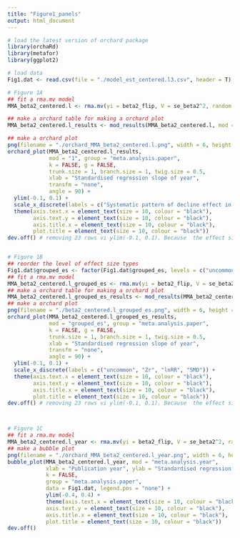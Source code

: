 ---
title: "Figure1_panels"
output: html_document
---


```{r}
# load the latest version of orchard package
library(orchaRd) 
library(metafor)
library(ggplot2)

# load data
Fig1.dat <- read.csv(file = "./model_est_centered.l3.csv", header = T)

# Figure 1A
## fit a rma.mv model
MMA_beta2_centered.l <- rma.mv(yi = beta2_flip, V = se_beta2^2, random = list(~ 1 | meta.analysis.paper, ~ 1 | case), method = "REML", test = "t", data = Fig1.dat, control=list(stepadj = 0.5, maxiter = 10000), sparse = T)

## make a orchard table for making a orchard plot
MMA_beta2_centered.l_results <- mod_results(MMA_beta2_centered.l, mod = "1", group = "meta.analysis.paper", data = Fig1.dat)

## make a orchard plot
png(filename = "./orchard_MMA_beta2_centered.l.png", width = 6, height = 3.5, units = "in", res = 400, type = "windows")
orchard_plot(MMA_beta2_centered.l_results,              
             mod = "1", group = "meta.analysis.paper", 
             k = FALSE, g = FALSE,
             trunk.size = 1, branch.size = 1, twig.size = 0.5,
             xlab = "Standardised regression slope of year",
             transfm = "none", 
             angle = 90) + 
  ylim(-0.1, 0.1) + 
  scale_x_discrete(labels = c("Systematic pattern of decline effect in ecology")) + 
  theme(axis.text.x = element_text(size = 10, colour = "black"),
        axis.text.y = element_text(size = 10, colour = "black"),
        axis.title.x = element_text(size = 10, colour = "black"),
        plot.title = element_text(size = 10, colour = "black"))
dev.off() # removing 23 rows vi ylim(-0.1, 0.1). Because  the effect sizes (in our case, beta2) of the 23 row are very large, making the figure look very strange.


# Figure 1B
## reorder the level of effect size types
Fig1.dat$grouped_es <- factor(Fig1.dat$grouped_es, levels = c("uncommon", "Zr", "lnRR", "SMD"))
## fit a rma.mv model
MMA_beta2_centered.l_grouped_es <- rma.mv(yi = beta2_flip, V = se_beta2^2, random = list(~ 1 | meta.analysis.paper, ~ 1 | case), mods = ~ I(grouped_es) -1, method = "REML", test = "t", data = Fig1.dat, control=list(stepadj = 0.5, maxiter = 10000), sparse = T)
## make a orchard table for making a orchard plot
MMA_beta2_centered.l_grouped_es_results <- mod_results(MMA_beta2_centered.l_grouped_es, mod = "grouped_es", group = "meta.analysis.paper", data = Fig1.dat)
## make a orchard plot
png(filename = "./beta2_centered.l_grouped_es.png", width = 6, height = 3.5, units = "in", res = 400, type = "windows")
orchard_plot(MMA_beta2_centered.l_grouped_es_results,              
             mod = "grouped_es", group = "meta.analysis.paper", 
             k = FALSE, g = FALSE,
             trunk.size = 1, branch.size = 1, twig.size = 0.5,
             xlab = "Standardised regression slope of year",
             transfm = "none", 
             angle = 90) + 
  ylim(-0.1, 0.1) + 
  scale_x_discrete(labels = c("uncommon", "Zr", "lnRR", "SMD")) + 
  theme(axis.text.x = element_text(size = 10, colour = "black"),
        axis.text.y = element_text(size = 10, colour = "black"),
        axis.title.x = element_text(size = 10, colour = "black"),
        plot.title = element_text(size = 10, colour = "black"))
dev.off() # removing 23 rows vi ylim(-0.1, 0.1). Because  the effect sizes (in our case, beta2) of the 23 row are very large, making the figure look very strange.



# Figure 1C
## fit a rma.mv model
MMA_beta2_centered.l_year <- rma.mv(yi = beta2_flip, V = se_beta2^2, random = list(~ 1 | meta.analysis.paper, ~ 1 | case), mods = ~ meta.analysis.year, method = "REML", test = "t", data = Fig1.dat, control=list(stepadj = 0.5, maxiter = 10000), sparse = T)
## make a bubble plot
png(filename = "./orchard_MMA_beta2_centered.l_year.png", width = 6, height = 3.5, units = "in", res = 400, type = "windows")
bubble_plot(MMA_beta2_centered.l_year, mod = "meta.analysis.year", 
            xlab = "Publication year", ylab = "Standardised regression slope of year",
            k = FALSE,
            group = "meta.analysis.paper",
            data = Fig1.dat, legend.pos = "none") +
            ylim(-0.4, 0.4) +
            theme(axis.text.x = element_text(size = 10, colour = "black"),
            axis.text.y = element_text(size = 10, colour = "black"),
            axis.title.x = element_text(size = 10, colour = "black"),
            plot.title = element_text(size = 10, colour = "black"))
dev.off()

```

